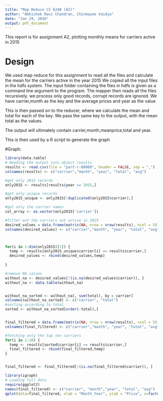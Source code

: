 ```yaml
---
title: "Map Reduce CS 6240 (A2)"
author: "Abhishek Ravi Chandran, Chinmayee Vaidya"
date: "Jan 29, 2016"
output: pdf_document
---
```

This report is for assignment A2, plotting monthly means for carriers active in 2015

# Design
We used map reduce for this assignment to read all the files and calculate the mean for the carriers active in the year 2015
We copied all the input files in the hdfs system. The input folder containing the files in hdfs is given as a command line argument to the program.
The mapper then reads all the files recursively. we process only good records, corrupt records are ignored.
We have carrier,month as the key and the average prices and year as the value

This is then passed on to the reducer, where we calculate the mean and total for each of the key.
We pass the same key to the output, with the mean total as the values.

The output will ultimately contain carrier,month,meanprice,total and year.

This is then used by a R script to generate the graph

#Graph:

```r
library(data.table)
# Reading the output into object results
results <- read.csv(file = "part-r-00000", header = FALSE, sep = ",")
colnames(results) <- c("carrier","month", "year", "total", "avg")

#get only 2015 records
only2015 <- results[results$year == 2015,]

#get only unique records
only2015_unique <- only2015[!duplicated(only2015$carrier),]

#get only the carrier names
col_array <- as.vector(only2015['carrier'])

#filter out the carriers not active in 2015
desired_values = data.frame(matrix(NA, nrow = nrow(results), ncol = 5))
colnames(desired_values) <- c("carrier","month", "year", "total", "avg")



for(i in 1:dim(only2015)[1]) {
  temp <- results[only2015_unique$carrier[i] == results$carrier,]
  desired_values <- rbind(desired_values,temp)
  
}

#remove NA values
without_na <- desired_values[!(is.na(desired_values$carrier)), ]
without_na <- data.table(without_na)


without_na_sorted <- without_na[, sum(total), by = carrier]
colnames(without_na_sorted) <- c("carrier", "total")
#sorting according to total
sorted <- without_na_sorted[order(-total),]


final_filtered = data.frame(matrix(NA, nrow = nrow(results), ncol = 5))
colnames(final_filtered) <- c("carrier","month", "year", "total", "avg")

#fetching only the top ten carriers
for(i in 1:10) {
  temp <- results[sorted$carrier[i] == results$carrier,]
  final_filtered <- rbind(final_filtered,temp)
}


final_filtered <- final_filtered[!(is.na(final_filtered$carrier)), ]

library(igraph)
# Loading full data
require(ggplot2)
names(final_filtered) <- c("carrier", "month","year", "total", "avg")
qplot(data=final_filtered, xlab = "Month_Year", ylab = "Price", x=factor(month), y=avg, color=carrier,shape=carrier,geom=c("line","point"))
```
